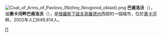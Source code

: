 {{Coord|55|57|N|43|4|E|type:city|display=title}}
[[File:Coat_of_Arms_of_Pavlovo_(Nizhny_Novgorod_oblast).png|right]]
'''巴甫洛沃'''（{{lang-ru|Па́влово}}），或'''奧卡河畔巴甫洛沃'''（{{lang|ru|Па́влово-на-Оке}}），是[[俄羅斯|俄羅斯]][[下諾夫哥羅德州|下諾夫哥羅德州]]西部的一個城市，位於[[奧卡河|奧卡河]]畔。2002年人口649,814人。

[[Category:下諾夫哥羅德州城市|П]]